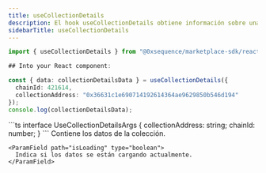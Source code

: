 ```yaml
---
title: useCollectionDetails
description: El hook useCollectionDetails obtiene información sobre una dirección de colección específica.
sidebarTitle: useCollectionDetails
---
```


```ts
import { useCollectionDetails } from "@0xsequence/marketplace-sdk/react";

## Into your React component:

const { data: collectionDetailsData } = useCollectionDetails({
  chainId: 421614,
  collectionAddress: "0x36631c1e690714192614364ae9629850b546d194"
});
console.log(collectionDetailsData);
```

<ResponseField name="useCollectionDetails details">
  <ResponseField name="* params" />

  <Expandable>
    ```ts
    interface UseCollectionDetailsArgs {
      collectionAddress: string;
      chainId: number;
    }
    ```
  </Expandable>

  <ResponseField name="* return properties" />

  <Expandable>
    <ParamField path="data" type="Collection">
      Contiene los datos de la colección.
    </ParamField>

    <ParamField path="isLoading" type="boolean">
      Indica si los datos se están cargando actualmente.
    </ParamField>
  </Expandable>
</ResponseField>